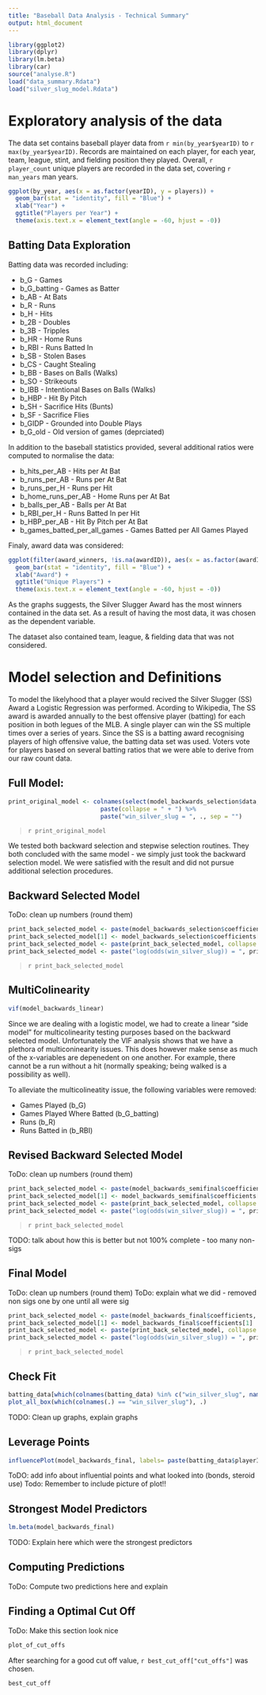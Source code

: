 ```yaml
---
title: "Baseball Data Analysis - Technical Summary"
output: html_document
---
```


```r
library(ggplot2)
library(dplyr)
library(lm.beta)
library(car)
source("analyse.R")
load("data_summary.Rdata")
load("silver_slug_model.Rdata")
```

# Exploratory analysis of the data

The data set contains baseball player data from `r min(by_year$yearID)` to `r max(by_year$yearID)`. Records are maintained on each player, for each year, team, league, stint, and fielding position they played. Overall, `r player_count` unique players are recorded in the data set, covering `r man_years` man years.

```r
ggplot(by_year, aes(x = as.factor(yearID), y = players)) +
  geom_bar(stat = "identity", fill = "Blue") +
  xlab("Year") +
  ggtitle("Players per Year") +
  theme(axis.text.x = element_text(angle = -60, hjust = -0))
```

## Batting Data Exploration

Batting data was recorded including:

* b_G - Games
* b_G_batting - Games as Batter
* b_AB - At Bats
* b_R - Runs
* b_H - Hits
* b_2B - Doubles
* b_3B - Tripples
* b_HR - Home Runs
* b_RBI - Runs Batted In
* b_SB - Stolen Bases
* b_CS - Caught Stealing
* b_BB - Bases on Balls (Walks)
* b_SO - Strikeouts
* b_IBB - Intentional Bases on Balls (Walks)
* b_HBP - Hit By Pitch
* b_SH - Sacrifice Hits (Bunts)
* b_SF - Sacrifice Flies
* b_GIDP - Grounded into Double Plays
* b_G_old - Old version of games (deprciated) 

In addition to the baseball statistics provided, several additional ratios were computed to normalise the data:

* b_hits_per_AB - Hits per At Bat
* b_runs_per_AB - Runs per At Bat
* b_runs_per_H - Runs per Hit
* b_home_runs_per_AB - Home Runs per At Bat
* b_balls_per_AB - Balls per At Bat
* b_RBI_per_H - Runs Batted In per Hit
* b_HBP_per_AB - Hit By Pitch per At Bat
* b_games_batted_per_all_games - Games Batted per All Games Played

Finaly, award data was considered:

```r
ggplot(filter(award_winners, !is.na(awardID)), aes(x = as.factor(awardID), y = players)) +
  geom_bar(stat = "identity", fill = "Blue") +
  xlab("Award") +
  ggtitle("Unique Players") +
  theme(axis.text.x = element_text(angle = -60, hjust = -0))
```

As the graphs suggests, the Silver Slugger Award has the most winners contained in the data set. As a result of having the most data, it was chosen as the dependent variable.  

The dataset also contained team, league, & fielding data that was not considered.

# Model selection and Definitions
To model the likelyhood that a player would recived the Silver Slugger (SS) Award a Logistic Regression was performed. Acording to Wikipedia, The SS award is awarded annually to the best offensive player (batting) for each position in both legues of the MLB. A single player can win the SS multiple times over a series of years. Since the SS is a batting award recognising players of high offensive value, the batting data set was used. Voters vote for players based on several batting ratios that we were able to derive from our raw count data.

## Full Model:
```r
print_original_model <- colnames(select(model_backwards_selection$data, -win_silver_slug)) %>%
                          paste(collapse = " + ") %>%
                          paste("win_silver_slug = ", ., sep = "")
```
>`r print_original_model`


We tested both backward selection and stepwise selection routines. They both concluded with the same model - we simply just took the backward selection model. We were satisfied with the result and did not pursue additional selection procedures.

## Backward Selected Model

ToDo: clean up numbers (round them)

```r
print_back_selected_model <- paste(model_backwards_selection$coefficients, names(model_backwards_selection$coefficients), sep = " * ")
print_back_selected_model[1] <- model_backwards_selection$coefficients[1]
print_back_selected_model <- paste(print_back_selected_model, collapse = " + ")
print_back_selected_model <- paste("log(odds(win_silver_slug)) = ", print_back_selected_model, sep = "")
```
>`r print_back_selected_model`


## MultiColinearity

```r
vif(model_backwards_linear)
```

Since we are dealing with a logistic  model, we had to create a linear "side model" for multicolinearity testing purposes based on the backward selected model. Unfortunately the VIF analysis shows that we have a plethora of multiconinearity issues. This does however make sense as much of the x-variables are depenedent on one another. For example, there cannot be a run without a hit (normally speaking; being walked is a possibility as well).

To alleviate the multicolineatity issue, the following variables were removed:

* Games Played (b_G)
* Games Played Where Batted (b_G_batting)
* Runs (b_R)
* Runs Batted in (b_RBI)




## Revised Backward Selected Model

ToDo: clean up numbers (round them)

```r
print_back_selected_model <- paste(model_backwards_semifinal$coefficients, names(model_backwards_semifinal$coefficients), sep = " * ")
print_back_selected_model[1] <- model_backwards_semifinal$coefficients[1]
print_back_selected_model <- paste(print_back_selected_model, collapse = " + ")
print_back_selected_model <- paste("log(odds(win_silver_slug)) = ", print_back_selected_model, sep = "")
```
>`r print_back_selected_model`

TODO: talk about how this is better but not 100% complete - too many non-sigs

## Final Model

ToDo: clean up numbers (round them)
ToDo: explain what we did - removed non sigs one by one until all were sig

```r
print_back_selected_model <- paste(model_backwards_final$coefficients, names(model_backwards_final$coefficients), sep = " * ")
print_back_selected_model[1] <- model_backwards_final$coefficients[1]
print_back_selected_model <- paste(print_back_selected_model, collapse = " + ")
print_back_selected_model <- paste("log(odds(win_silver_slug)) = ", print_back_selected_model, sep = "")
```
>`r print_back_selected_model`


## Check Fit

```r
batting_data[which(colnames(batting_data) %in% c("win_silver_slug", names(model_backwards_final$coefficients)))] %>%
plot_all_box(which(colnames(.) == "win_silver_slug"), .)
```

TODO: Clean up graphs, explain graphs


## Leverage Points

```r
influencePlot(model_backwards_final, labels= paste(batting_data$playerID, batting_data$yearID))
```

ToDO: add info about influential points and what looked into (bonds, steroid use)
Todo: Remember to include picture of plot!!

## Strongest Model Predictors

```r
lm.beta(model_backwards_final)
```


TODO: Explain here which were the strongest predictors


## Computing Predictions

ToDo: Compute two predictions here and explain

## Finding a Optimal Cut Off

ToDo: Make this section look nice

```r
plot_of_cut_offs
```

After searching for a good cut off value, `r best_cut_off["cut_offs"]` was chosen.

```r
best_cut_off
```

